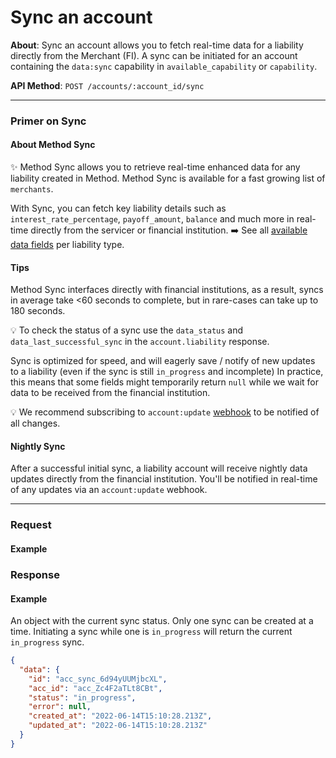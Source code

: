 
# Sync an account

**About**: Sync an account allows you to fetch real-time data for a liability directly from the Merchant (FI). A sync can be
initiated for an account containing the `data:sync` capability in `available_capability` or `capability`.

**API Method**: `POST /accounts/:account_id/sync`

---

### Primer on Sync

#### About Method Sync
✨ Method Sync allows you to retrieve real-time enhanced data for any liability created in Method. Method Sync is available
for a fast growing list of `merchants`.

With Sync, you can fetch key liability details such as `interest_rate_percentage`, `payoff_amount`, `balance` and much more
in real-time directly from the servicer or financial institution. ➡️ See all [available data fields](../../../guides/accounts/retrieve-liability-account-data) per liability type.

#### Tips

Method Sync interfaces directly with financial institutions, as a result, syncs in average take <60 seconds to complete,
but in rare-cases can take up to 180 seconds.

💡 To check the status of a sync use the `data_status` and `data_last_successful_sync` in the `account.liability` response.

Sync is optimized for speed, and will eagerly save / notify of new updates to a liability (even if the sync is still `in_progress` and incomplete)
In practice, this means that some fields might temporarily return `null` while we wait for data to be received from the financial institution.

💡 We recommend subscribing to `account:update` [webhook](/api/core/webhooks/object) to be notified of all changes.

#### Nightly Sync
After a successful initial sync, a liability account will receive nightly data updates directly from the financial institution.
You'll be notified in real-time of any updates via an `account:update` webhook.

---

### Request

#### Example
<AccountSync />

### Response

#### Example

An object with the current sync status. Only one sync can be created at a time. Initiating a sync while one is `in_progress`
will return the current `in_progress` sync.

```json
{
  "data": {
    "id": "acc_sync_6d94yUUMjbcXL",
    "acc_id": "acc_Zc4F2aTLt8CBt",
    "status": "in_progress",
    "error": null,
    "created_at": "2022-06-14T15:10:28.213Z",
    "updated_at": "2022-06-14T15:10:28.213Z"
  }
}
```
